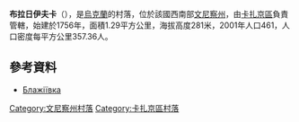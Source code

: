 {{coord|49|36|39|N|28|57|19|E|scale:30000|display=title}}

'''布拉日伊夫卡'''（{{lang-uk|Блажіївка}}），是[[烏克蘭|烏克蘭]]的村落，位於該國西南部[[文尼察州|文尼察州]]，由[[卡扎京區|卡扎京區]]負責管轄，始建於1756年，面積1.29平方公里，海拔高度281米，2001年人口461，人口密度每平方公里357.36人。

==參考資料==
* [http://w1.c1.rada.gov.ua/pls/z7502/A005?rdat1=19.11.2012&rf7571=1998 Блажіївка]{{dead link|date=2018年2月 |bot=InternetArchiveBot |fix-attempted=yes }}

[[Category:文尼察州村落|Category:文尼察州村落]]
[[Category:卡扎京區村落|Category:卡扎京區村落]]


{{Vinnytsia-geo-stub}}